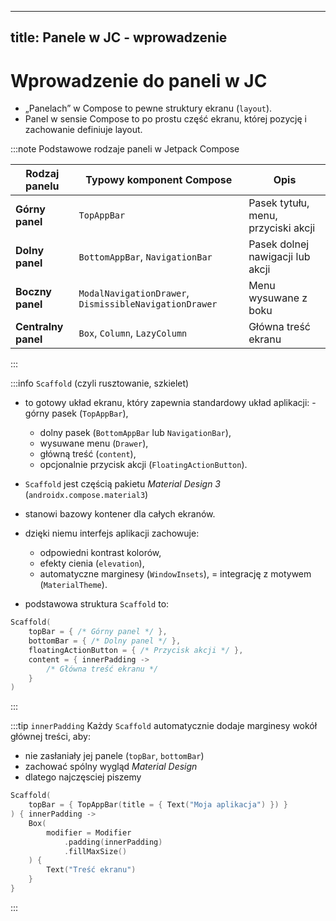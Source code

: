 ---
title: Panele w JC - wprowadzenie
----


# Wprowadzenie do paneli w JC

- „Panelach” w Compose to pewne struktury  ekranu (`layout`).
- Panel w sensie Compose to po prostu część ekranu, której pozycję i zachowanie definiuje layout.

:::note Podstawowe rodzaje paneli w Jetpack Compose

| Rodzaj panelu | Typowy komponent Compose | Opis |
|----------------|--------------------------|------|
| **Górny panel** | `TopAppBar` | Pasek tytułu, menu, przyciski akcji |
| **Dolny panel** | `BottomAppBar`, `NavigationBar` | Pasek dolnej nawigacji lub akcji |
| **Boczny panel** | `ModalNavigationDrawer`, `DismissibleNavigationDrawer` | Menu wysuwane z boku |
| **Centralny panel** | `Box`, `Column`, `LazyColumn` | Główna treść ekranu |

:::


:::info `Scaffold` (czyli rusztowanie, szkielet)
- to gotowy układ ekranu, który zapewnia standardowy układ aplikacji:
    -górny pasek (`TopAppBar`),
    - dolny pasek (`BottomAppBar` lub `NavigationBar`),
    - wysuwane menu (`Drawer`),
    - główną treść (`content`),
    - opcjonalnie przycisk akcji (`FloatingActionButton`).

- `Scaffold` jest częścią pakietu *Material Design 3* (`androidx.compose.material3`)
- stanowi bazowy kontener dla całych ekranów.
- dzięki niemu interfejs aplikacji zachowuje:
    - odpowiedni kontrast kolorów,
    - efekty cienia (`elevation`),
    - automatyczne marginesy (`WindowInsets`),
    = integrację z motywem (`MaterialTheme`).

- podstawowa struktura `Scaffold` to:
```kotlin
Scaffold(
    topBar = { /* Górny panel */ },
    bottomBar = { /* Dolny panel */ },
    floatingActionButton = { /* Przycisk akcji */ },
    content = { innerPadding ->
        /* Główna treść ekranu */
    }
)
```

:::


:::tip `innerPadding`
Każdy `Scaffold` automatycznie dodaje marginesy wokół głównej treści, aby:
- nie zasłaniały jej panele (`topBar`, `bottomBar`)
- zachować spólny wygląd *Material Design*
- dlatego najczęsciej piszemy
```kotlin
Scaffold(
    topBar = { TopAppBar(title = { Text("Moja aplikacja") }) }
) { innerPadding ->
    Box(
        modifier = Modifier
            .padding(innerPadding)
            .fillMaxSize()
    ) {
        Text("Treść ekranu")
    }
}
```


:::








